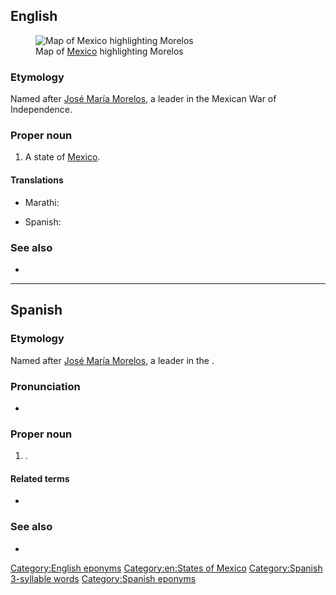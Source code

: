 ==English==
[[File:Mexico map, MX-MOR.svg|thumb|Map of [[Mexico]] highlighting Morelos]]

===Etymology===
Named after [[w:José María Morelos|José María Morelos]], a leader in the Mexican War of Independence.

===Proper noun===
{{en-proper noun}}

# A state of [[Mexico]].

====Translations====
{{trans-top|state of Mexico}}
* Marathi: {{t|mr|मोरेलोस|n|tr=morelosa|sc=Deva}}
{{trans-mid}}
* Spanish: {{t+|es|Morelos|f}}
{{trans-bottom}}

===See also===
* {{pedialite}}

[[Category:English eponyms]]
[[Category:en:States of Mexico]]

----

==Spanish==

===Etymology===
Named after [[w:José María Morelos|José María Morelos]], a leader in the {{w|Mexican War of Independence}}.

===Pronunciation===
* {{es-IPA}}

===Proper noun===
{{es-proper noun|f}}

# {{place|es|state|c/Mexico}}.

====Related terms====
* {{l|es|morelense}}

===See also===
* {{pedialite|lang=es}}

[[Category:Spanish 3-syllable words]]
[[Category:Spanish eponyms]]